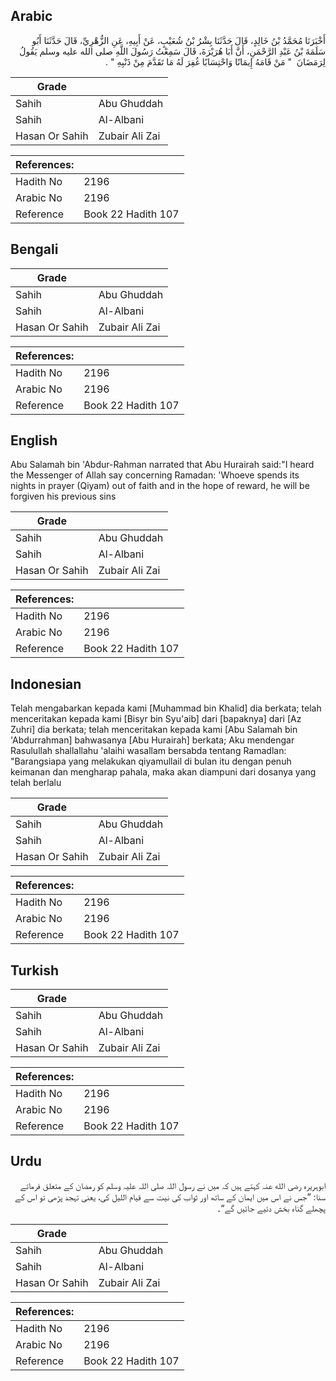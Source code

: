 ## Arabic


<div dir="rtl" lang="ar" style={{fontSize:'larger',backgroundColor:'#f8f9fa',padding:20}}>
أَخْبَرَنَا مُحَمَّدُ بْنُ خَالِدٍ، قَالَ حَدَّثَنَا بِشْرُ بْنُ شُعَيْبٍ، عَنْ أَبِيهِ، عَنِ الزُّهْرِيِّ، قَالَ حَدَّثَنَا أَبُو سَلَمَةَ بْنُ عَبْدِ الرَّحْمَنِ، أَنَّ أَبَا هُرَيْرَةَ، قَالَ سَمِعْتُ رَسُولَ اللَّهِ صلى الله عليه وسلم يَقُولُ لِرَمَضَانَ ‏ "‏ مَنْ قَامَهُ إِيمَانًا وَاحْتِسَابًا غُفِرَ لَهُ مَا تَقَدَّمَ مِنْ ذَنْبِهِ ‏"‏ ‏.‏
</div>
<div style={{backgroundColor:'#f8f9fa',padding:20, marginBottom: 10}}><table> <thead> <tr> <th>Grade</th> <th></th> </tr> </thead> <tbody> <tr><td>Sahih</td><td>Abu Ghuddah</td></tr><tr><td>Sahih</td><td>Al-Albani</td></tr><tr><td>Hasan Or Sahih</td><td>Zubair Ali Zai</td></tr></tbody></table><table> <thead> <tr> <th>References:</th> <th></th> </tr> </thead> <tbody><tr><td>Hadith No</td><td>2196</td></tr><tr><td>Arabic No</td><td>2196</td></tr><tr><td>Reference</td><td>Book 22 Hadith 107</td></tr></tbody></table></div>

## Bengali


<div dir="ltr" lang="bn" style={{fontSize:'larger',backgroundColor:'#f8f9fa',padding:20}}>

</div>
<div style={{backgroundColor:'#f8f9fa',padding:20, marginBottom: 10}}><table> <thead> <tr> <th>Grade</th> <th></th> </tr> </thead> <tbody> <tr><td>Sahih</td><td>Abu Ghuddah</td></tr><tr><td>Sahih</td><td>Al-Albani</td></tr><tr><td>Hasan Or Sahih</td><td>Zubair Ali Zai</td></tr></tbody></table><table> <thead> <tr> <th>References:</th> <th></th> </tr> </thead> <tbody><tr><td>Hadith No</td><td>2196</td></tr><tr><td>Arabic No</td><td>2196</td></tr><tr><td>Reference</td><td>Book 22 Hadith 107</td></tr></tbody></table></div>

## English


<div dir="ltr" lang="en" style={{fontSize:'larger',backgroundColor:'#f8f9fa',padding:20}}>
Abu Salamah bin 'Abdur-Rahman narrated that Abu Hurairah said:"I heard the Messenger of Allah say concerning Ramadan: 'Whoeve spends its nights in prayer (Qiyam) out of faith and in the hope of reward, he will be forgiven his previous sins
</div>
<div style={{backgroundColor:'#f8f9fa',padding:20, marginBottom: 10}}><table> <thead> <tr> <th>Grade</th> <th></th> </tr> </thead> <tbody> <tr><td>Sahih</td><td>Abu Ghuddah</td></tr><tr><td>Sahih</td><td>Al-Albani</td></tr><tr><td>Hasan Or Sahih</td><td>Zubair Ali Zai</td></tr></tbody></table><table> <thead> <tr> <th>References:</th> <th></th> </tr> </thead> <tbody><tr><td>Hadith No</td><td>2196</td></tr><tr><td>Arabic No</td><td>2196</td></tr><tr><td>Reference</td><td>Book 22 Hadith 107</td></tr></tbody></table></div>

## Indonesian


<div dir="ltr" lang="id" style={{fontSize:'larger',backgroundColor:'#f8f9fa',padding:20}}>
Telah mengabarkan kepada kami [Muhammad bin Khalid] dia berkata; telah menceritakan kepada kami [Bisyr bin Syu'aib] dari [bapaknya] dari [Az Zuhri] dia berkata; telah menceritakan kepada kami [Abu Salamah bin 'Abdurrahman] bahwasanya [Abu Hurairah] berkata; Aku mendengar Rasulullah shallallahu 'alaihi wasallam bersabda tentang Ramadlan: "Barangsiapa yang melakukan qiyamullail di bulan itu dengan penuh keimanan dan mengharap pahala, maka akan diampuni dari dosanya yang telah berlalu
</div>
<div style={{backgroundColor:'#f8f9fa',padding:20, marginBottom: 10}}><table> <thead> <tr> <th>Grade</th> <th></th> </tr> </thead> <tbody> <tr><td>Sahih</td><td>Abu Ghuddah</td></tr><tr><td>Sahih</td><td>Al-Albani</td></tr><tr><td>Hasan Or Sahih</td><td>Zubair Ali Zai</td></tr></tbody></table><table> <thead> <tr> <th>References:</th> <th></th> </tr> </thead> <tbody><tr><td>Hadith No</td><td>2196</td></tr><tr><td>Arabic No</td><td>2196</td></tr><tr><td>Reference</td><td>Book 22 Hadith 107</td></tr></tbody></table></div>

## Turkish


<div dir="ltr" lang="tr" style={{fontSize:'larger',backgroundColor:'#f8f9fa',padding:20}}>

</div>
<div style={{backgroundColor:'#f8f9fa',padding:20, marginBottom: 10}}><table> <thead> <tr> <th>Grade</th> <th></th> </tr> </thead> <tbody> <tr><td>Sahih</td><td>Abu Ghuddah</td></tr><tr><td>Sahih</td><td>Al-Albani</td></tr><tr><td>Hasan Or Sahih</td><td>Zubair Ali Zai</td></tr></tbody></table><table> <thead> <tr> <th>References:</th> <th></th> </tr> </thead> <tbody><tr><td>Hadith No</td><td>2196</td></tr><tr><td>Arabic No</td><td>2196</td></tr><tr><td>Reference</td><td>Book 22 Hadith 107</td></tr></tbody></table></div>

## Urdu


<div dir="rtl" lang="ur" style={{fontSize:'larger',backgroundColor:'#f8f9fa',padding:20}}>
ابوہریرہ رضی الله عنہ کہتے ہیں کہ میں نے رسول اللہ صلی اللہ علیہ وسلم کو رمضان کے متعلق فرماتے سنا: ”جس نے اس میں ایمان کے ساتھ اور ثواب کی نیت سے قیام اللیل کی، یعنی تہجد پڑھی تو اس کے پچھلے گناہ بخش دئیے جائیں گے“۔
</div>
<div style={{backgroundColor:'#f8f9fa',padding:20, marginBottom: 10}}><table> <thead> <tr> <th>Grade</th> <th></th> </tr> </thead> <tbody> <tr><td>Sahih</td><td>Abu Ghuddah</td></tr><tr><td>Sahih</td><td>Al-Albani</td></tr><tr><td>Hasan Or Sahih</td><td>Zubair Ali Zai</td></tr></tbody></table><table> <thead> <tr> <th>References:</th> <th></th> </tr> </thead> <tbody><tr><td>Hadith No</td><td>2196</td></tr><tr><td>Arabic No</td><td>2196</td></tr><tr><td>Reference</td><td>Book 22 Hadith 107</td></tr></tbody></table></div>